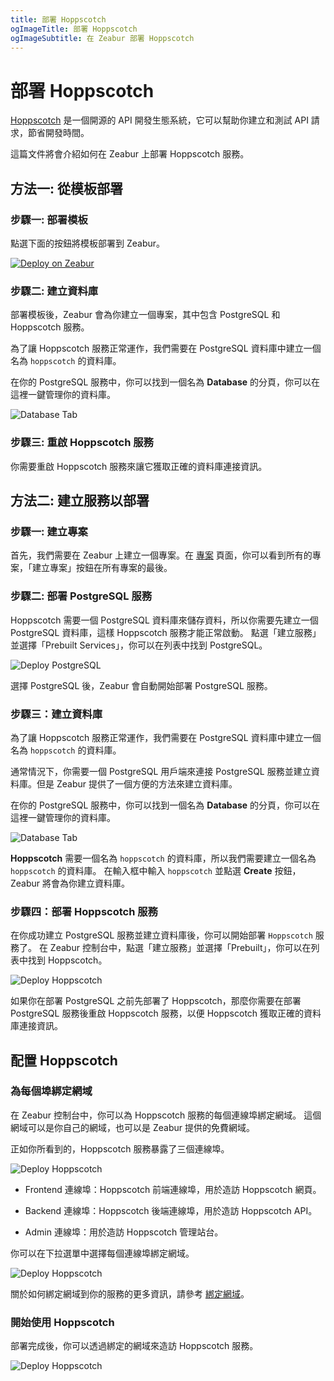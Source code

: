 ```yaml
---
title: 部署 Hoppscotch
ogImageTitle: 部署 Hoppscotch
ogImageSubtitle: 在 Zeabur 部署 Hoppscotch
---
```



# 部署 Hoppscotch

[Hoppscotch](https://hoppscotch.com/) 是一個開源的 API 開發生態系統，它可以幫助你建立和測試 API 請求，節省開發時間。

這篇文件將會介紹如何在 Zeabur 上部署 Hoppscotch 服務。

## 方法一: 從模板部署

### 步驟一: 部署模板

點選下面的按鈕將模板部署到 Zeabur。

[![Deploy on Zeabur](https://zeabur.com/button.svg)](https://zeabur.com/templates/HIB6B9)

### 步驟二: 建立資料庫

部署模板後，Zeabur 會為你建立一個專案，其中包含 PostgreSQL 和 Hoppscotch 服務。

為了讓 Hoppscotch 服務正常運作，我們需要在 PostgreSQL 資料庫中建立一個名為 `hoppscotch` 的資料庫。

在你的 PostgreSQL 服務中，你可以找到一個名為 **Database** 的分頁，你可以在這裡一鍵管理你的資料庫。

![Database Tab](/marketplace/postgresql/create-database.png)

### 步驟三: 重啟 Hoppscotch 服務

你需要重啟 Hoppscotch 服務來讓它獲取正確的資料庫連接資訊。

## 方法二: 建立服務以部署

### 步驟一: 建立專案

首先，我們需要在 Zeabur 上建立一個專案。在 [專案](https://dash.zeabur.com/projects) 頁面，你可以看到所有的專案，「建立專案」按鈕在所有專案的最後。

### 步驟二: 部署 PostgreSQL 服務

Hoppscotch 需要一個 PostgreSQL 資料庫來儲存資料，所以你需要先建立一個 PostgreSQL 資料庫，這樣 Hoppscotch 服務才能正常啟動。
點選「建立服務」並選擇「Prebuilt Services」，你可以在列表中找到 PostgreSQL。

![Deploy PostgreSQL](/marketplace/postgresql/deploy.png)

選擇 PostgreSQL 後，Zeabur 會自動開始部署 PostgreSQL 服務。

### 步驟三：建立資料庫

為了讓 Hoppscotch 服務正常運作，我們需要在 PostgreSQL 資料庫中建立一個名為 `hoppscotch` 的資料庫。

通常情況下，你需要一個 PostgreSQL 用戶端來連接 PostgreSQL 服務並建立資料庫。但是 Zeabur 提供了一個方便的方法來建立資料庫。

在你的 PostgreSQL 服務中，你可以找到一個名為 **Database** 的分頁，你可以在這裡一鍵管理你的資料庫。

![Database Tab](/marketplace/postgresql/create-database.png)

**Hoppscotch** 需要一個名為 `hoppscotch` 的資料庫，所以我們需要建立一個名為 `hoppscotch` 的資料庫。
在輸入框中輸入 `hoppscotch` 並點選 **Create** 按鈕，Zeabur 將會為你建立資料庫。

### 步驟四：部署 Hoppscotch 服務

在你成功建立 PostgreSQL 服務並建立資料庫後，你可以開始部署 `Hoppscotch` 服務了。
在 Zeabur 控制台中，點選「建立服務」並選擇「Prebuilt」，你可以在列表中找到 Hoppscotch。

![Deploy Hoppscotch](/marketplace/hoppscotch/deploy.png)

<Callout>
  如果你在部署 PostgreSQL 之前先部署了 Hoppscotch，那麼你需要在部署 PostgreSQL
  服務後重啟 Hoppscotch 服務，以便 Hoppscotch 獲取正確的資料庫連接資訊。
</Callout>

## 配置 Hoppscotch

### 為每個埠綁定網域

在 Zeabur 控制台中，你可以為 Hoppscotch 服務的每個連線埠綁定網域。
這個網域可以是你自己的網域，也可以是 Zeabur 提供的免費網域。

正如你所看到的，Hoppscotch 服務暴露了三個連線埠。

![Deploy Hoppscotch](/marketplace/hoppscotch/domain-ports.png)

- Frontend 連線埠：Hoppscotch 前端連線埠，用於造訪 Hoppscotch 網頁。

- Backend 連線埠：Hoppscotch 後端連線埠，用於造訪 Hoppscotch API。

- Admin 連線埠：用於造訪 Hoppscotch 管理站台。

你可以在下拉選單中選擇每個連線埠綁定網域。

![Deploy Hoppscotch](/marketplace/hoppscotch/bind-domain.png)

關於如何綁定網域到你的服務的更多資訊，請參考 [綁定網域](../deploy/domain-binding)。

### 開始使用 Hoppscotch

部署完成後，你可以透過綁定的網域來造訪 Hoppscotch 服務。

![Deploy Hoppscotch](/marketplace/hoppscotch/frontend.png)

